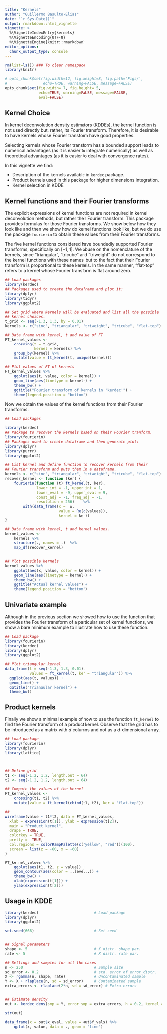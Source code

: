 ```yaml
---
title: "Kernels"
author: "Guillermo Basulto-Elias"
date: "`r Sys.Date()`"
output: rmarkdown::html_vignette
vignette: >
  %\VignetteIndexEntry{kernels}
  %\VignetteEncoding{UTF-8}
  %\VignetteEngine{knitr::rmarkdown}
editor_options: 
  chunk_output_type: console
---
```



```r
rm(list=ls()) ### To clear namespace
library(knitr)

# opts_chunk$set(fig.width=12, fig.height=8, fig.path='Figs/',
#                echo=TRUE, warning=FALSE, message=FALSE)
opts_chunk$set(fig.width= 7, fig.height= 5,
               echo=TRUE, warning=FALSE, message=FALSE,
               eval=FALSE)


```

## Kernel Choice

In kernel deconvolution density estimators (KDDEs), the kernel function is not used directly but, rather, its Fourier transform. Therefore, it is desirable to have kernels whose Fourier transform have good properties. 

Selecting kernels whose Fourier transform has a bounded support leads to numerical advantages (as it is easier to integrate numerically) as well as theoretical advantages (as it is easier to deal with convergence rates).

In this vignette we find:

- Description of the kernels available in `kerdec` package.
- Product kernels used in this package for higher dimensions integration.
- Kernel selection in KDDE

<!--
Recall that the KDDE formula is given by,
$$
\hat{f}_{\boldsymbol{X}}(\boldsymbol{x}) = 
    \frac{1}{(2\pi)^d}
    \int e^{-\imath \langle \boldsymbol{x}, \boldsymbol{t} \rangle}
    \hat{\phi}_{\boldsymbol{Y}, n}(\boldsymbol{t})
    \frac{K^{Ft}(H^{-1/2}\boldsymbol{t})}
         {\phi_{\boldsymbol{\epsilon}}(\boldsymbol{t})}
    d\boldsymbol{t},
$$

where, $\boldsymbol{Y}_1, \ldots, \boldsymbol{Y}_n$ is a sample of independent and identically distributed (_iid_) random vectors from the model
$$\boldsymbol{Y}= \boldsymbol{X} + \boldsymbol{\epsilon}$$
Assume (for the moment) that the error distribution ($\boldsymbol{\epsilon}$) is perfectly known.  The kernel deconvolution density estimator (KDDE) is given by the KDDE formula:
where $\langle \cdot, \cdot \rangle$ is the usual inner product in $\mathbb{R}^d$; 
$$\hat{\phi}_{\boldsymbol{Y}, n}(\boldsymbol{t}) = n^{-1} \sum_j \exp \left( \imath \langle \boldsymbol{t}, \boldsymbol{Y}_j \rangle\right)$$
is the empirical characteristic function of the contaminated sample; $K:\mathbb{R}^d \rightarrow \mathbb{R}$ is a symmetric kernel and 
$$K^{Ft}(\boldsymbol{s}) = \int e^{\imath \langle \boldsymbol{s}, \boldsymbol{x} \rangle}K(\boldsymbol{x}) d\boldsymbol{x}$$
its Fourier transform; 
$$\phi_{\boldsymbol{\epsilon}}(\boldsymbol{t}) = \int e^{\imath \langle \boldsymbol{t}, \boldsymbol{x} \rangle} f_\boldsymbol{\epsilon}(\boldsymbol{x}) d\boldsymbol{x}$$
is the characteristic function of the error, and $H$ is a positive definite bandwidth matrix.

-->

## Kernel functions and their Fourier transforms

The explicit expressions of kernel functions are not required in kernel deconvolution methods, but rather their Fourier transform. This package provides formulas for those Fourier transforms. We show below how they look like and then we show how do kernel functions look like, but we do use the package `fourierin` to obtain these values from their Fourier transforms.

The five kernel functions considered have boundedly supported Fourier transforms, specifically on $[-1, 1]$. We abuse on the nomenclature of the kernels, since "triangular", "tricube" and "triweight" do not correspond to the kernel functions with these names, but to the fact that their Fourier transform is proportional to these kernels. In the same manner, "flat-top" refers to a kernel whose Fourier transform is flat around zero.

```r
## Load packages
library(kerdec)
## Packages used to create the dataframe and plot it:
library(dplyr)                          
library(tidyr)
library(ggplot2)

## Set grid where kernels will be evaluated and list all the possible
## kernel choices.
t_grid <- seq(-1.3, 1.3, by = 0.01)
kernels <- c("sinc", "triangular", "triweight", "tricube", "flat-top")

## Data frame with kernel, t and value of FT
FT_kernel_values <- 
    crossing(t = t_grid,
             kernel = kernels) %>%
    group_by(kernel) %>%
    mutate(value = ft_kernel(t, unique(kernel))) 

## Plot values of FT of kernels
FT_kernel_values %>%
    ggplot(aes(t, value, color = kernel)) +
    geom_line(aes(linetype = kernel)) +
    theme_bw() +
    ggtitle("Fourier transform of kernels in 'kerdec'") +
    theme(legend.position = "bottom")

```

Now we obtain the values of the kernel functions from their Fourier transforms.

```r

## Load packages

library(kerdec)
## Package to recover the kernels based on their Fourier tranform.
library(fourierin)
## Packages used to create dataframe and then generate plot:
library(dplyr)
library(purrr)
library(ggplot2)

## List kernel and define function to recover kernels from their
## Fourier transform and puts them in a dataframe.
kernels <- c("sinc", "triangular", "triweight", "tricube", "flat-top")
recover_kernel <- function (ker) {
    fourierin(function (t) ft_kernel(t, ker), 
              lower_int = -1, upper_int = 1, 
              lower_eval = -9, upper_eval = 9, 
              const_adj = -1, freq_adj = -1, 
              resolution = 256)    %>%
        with(data_frame(x =  w,
                        value = Re(c(values)),
                        kernel = ker))
}

## Data frame with kernel, t and kernel values.
kernel_values <- 
    kernels %>%
    structure(., names = .)  %>%
    map_df(recover_kernel)
        

## Plot possible kernels
kernel_values %>%
    ggplot(aes(x, value, color = kernel)) +
    geom_line(aes(linetype = kernel)) +
    theme_bw() +
    ggtitle("Actual kernel values") + 
    theme(legend.position = "bottom")

```


## Univariate example

Although in the previous section we showed how to use the function that provides the Fourier transform of a particular set of kernel functions, we show a bare minimum example to illustrate how to use these function.

```r
## Load package 
library(fourierin)
library(kerdec)
library(dplyr)
library(ggplot2)

## Plot triangular kernel
data_frame(t = seq(-1.3, 1.3, 0.01),
           values = ft_kernel(t, ker = "triangular")) %>%
  ggplot(aes(t, values)) +
  geom_line() +
  ggtitle("Triangular kernel") +
  theme_bw()

```


## Product kernels

Finally we show a minimal example of how to use the function `ft_kernel` to find the Fourier transform of a product kernel. Observe that the grid has to be introduced as a matrix with $d$ columns and not as a $d$-dimensional array. 

```r


## Load package 
library(fourierin)
library(dplyr)
library(lattice)



## Define grid
t1 <- seq(-1.2, 1.2, length.out = 64)
t2 <- seq(-1.2, 1.2, length.out = 64)

## Compute the values of the kernel
FT_kernel_values <- 
    crossing(t1, t2) %>%
    mutate(value = ft_kernel(cbind(t1, t2), ker = "flat-top"))

## 
wireframe(value ~ t1*t2, data = FT_kernel_values,
  xlab = expression(t[1]), ylab = expression(t[2]),
  main = "Product kernel",
  drape = TRUE,
  colorkey = TRUE,
  pretty =  TRUE,
  col.regions = colorRampPalette(c("yellow", "red"))(100),
  screen = list(z = -60, x = -60)
)

FT_kernel_values %>%
    ggplot(aes(t1, t2, z = value)) +
    geom_contour(aes(color = ..level..)) +
    theme_bw() +
    xlab(expression(t[1])) +
    ylab(expression(t[2]))

```


## Usage in KDDE

```r
library(kerdec)                         # Load package
library(dplyr)
library(ggplot2)

set.seed(666)                           # Set seed


## Signal parameters 
shape <- 5                              # X distr. shape par.
rate <- 5                               # X distr. rate par.

## Settings and samples for all the cases
n <- 250                                # Sample size
sd_error <- 0.2                         # std. error of error distr.
X <- rgamma(n, shape, rate)             # Uncontaminated sample
Y <- X + rlaplace(n, sd = sd_error)     # Contaminated sample
extra_errors <- rlaplace(2*n, sd = sd_error) # Extra errors


## Estimate density
out <- kerdec_dens(smp = Y, error_smp = extra_errors, h = 0.2, kernel = "sinc")

str(out)

data_frame(x = out$x_eval, value = out$f_vals) %>%
    qplot(x, value, data = ., geom = "line")

```
